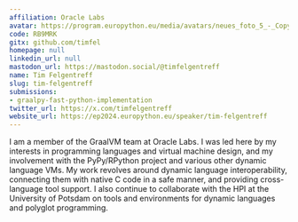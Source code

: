 ```yaml
---
affiliation: Oracle Labs
avatar: https://program.europython.eu/media/avatars/neues_foto_5_-_Copy_VyjluSp.jpg
code: RB9MRK
gitx: github.com/timfel
homepage: null
linkedin_url: null
mastodon_url: https://mastodon.social/@timfelgentreff
name: Tim Felgentreff
slug: tim-felgentreff
submissions:
- graalpy-fast-python-implementation
twitter_url: https://x.com/timfelgentreff
website_url: https://ep2024.europython.eu/speaker/tim-felgentreff
---
```


I am a member of the GraalVM team at Oracle Labs. I was led here by my interests in programming languages and virtual machine design, and my involvement with the PyPy/RPython project and various other dynamic language VMs. My work revolves around dynamic language interoperability, connecting them with native C code in a safe manner, and providing cross-language tool support. I also continue to collaborate with the HPI at the University of Potsdam on tools and environments for dynamic languages and polyglot programming.